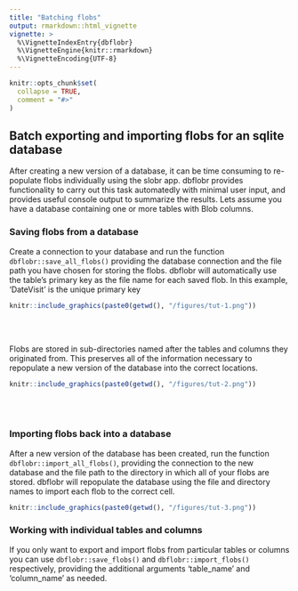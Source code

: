 ```yaml
---
title: "Batching flobs"
output: rmarkdown::html_vignette
vignette: >
  %\VignetteIndexEntry{dbflobr}
  %\VignetteEngine{knitr::rmarkdown}
  %\VignetteEncoding{UTF-8}
---
```


```r
knitr::opts_chunk$set(
  collapse = TRUE,
  comment = "#>"
)
```

## Batch exporting and importing flobs for an sqlite database

After creating a new version of a database, it can be time consuming to re-populate flobs individually using the slobr app. dbflobr provides functionality to carry out this task automatedly with minimal user input, and provides useful console output to summarize the results.
Lets assume you have a database containing one or more tables with Blob columns. 


### Saving flobs from a database
Create a connection to your database and run the function `dbflobr::save_all_flobs()` providing the database connection and the file path you have chosen for storing the flobs. dbflobr will automatically use the table's primary key as the file name for each saved flob. In this example, 'DateVisit' is the unique primary key

```r
knitr::include_graphics(paste0(getwd(), "/figures/tut-1.png"))
```
<br /><br />

Flobs are stored in sub-directories named after the tables and columns they originated from. This preserves all of the information necessary to repopulate a new version of the database into the correct locations.

```r
knitr::include_graphics(paste0(getwd(), "/figures/tut-2.png"))
```
<br /><br />

### Importing flobs back into a database
After a new version of the database has been created, run the function `dbflobr::import_all_flobs()`, providing the connection to the new database and the file path to the directory in which all of your flobs are stored. dbflobr will repopulate the database using the file and directory names to import each flob to the correct cell.

```r
knitr::include_graphics(paste0(getwd(), "/figures/tut-3.png"))
```

### Working with individual tables and columns
If you only want to export and import flobs from particular tables or columns you can use `dbflobr::save_flobs()` and `dbflobr::import_flobs()` respectively, providing the additional arguments 'table_name' and 'column_name' as needed.
<br /><br />
